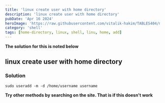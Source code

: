```yaml
---
title: 'linux create user with home directory'
description: 'linux create user with home directory'
pubDate: 'Apr 16 2024'
heroImage: 'https://raw.githubusercontent.com/vitalik-hakim/TABLES404/main/error_b/SHELL.jpg'
category: 'shell'
tags: [home-directory, linux, shell, linu, home, add]
---
```


**The solution for this is noted below**

## linux create user with home directory

### Solution

```shell
sudo useradd -m -d /home/username username
```

**Try other methods by searching on the site. That is if this doesn't work**
